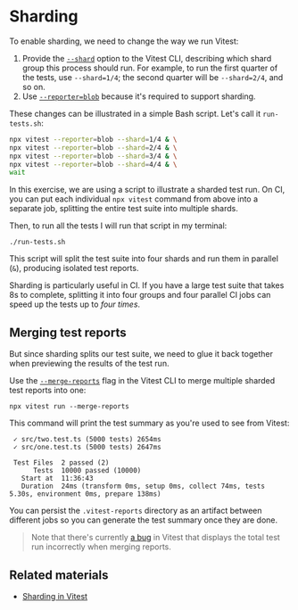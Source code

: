 # Sharding

<EpicVideo url="https://www.epicweb.dev/workshops/advanced-vitest-patterns/performance/04-04-problem/solution" />

To enable sharding, we need to change the way we run Vitest:

1. Provide the [`--shard`](https://main.vitest.dev/guide/cli#shard) option to the Vitest CLI, describing which shard group this process should run. For example, to run the first quarter of the tests, use `--shard=1/4`; the second quarter will be `--shard=2/4`, and so on.
1. Use [`--reporter=blob`](https://main.vitest.dev/guide/reporters#blob-reporter) because it's required to support sharding.

These changes can be illustrated in a simple Bash script. Let's call it `run-tests.sh`:

```sh filename=run-tests.sh
npx vitest --reporter=blob --shard=1/4 & \
npx vitest --reporter=blob --shard=2/4 & \
npx vitest --reporter=blob --shard=3/4 & \
npx vitest --reporter=blob --shard=4/4 & \
wait
```

<callout-info>In this exercise, we are using a script to illustrate a sharded test run. On CI, you can put each individual `npx vitest` command from above into a separate job, splitting the entire test suite into multiple shards.</callout-info>

Then, to run all the tests I will run that script in my terminal:

```
./run-tests.sh
```

This script will split the test suite into four shards and run them in parallel (`&`), producing isolated test reports.

<callout-success>Sharding is particularly useful in CI. If you have a large test suite that takes 8s to complete, splitting it into four groups and four parallel CI jobs can speed up the tests up to _four times_.</callout-success>

## Merging test reports

But since sharding splits our test suite, we need to glue it back together when previewing the results of the test run.

Use the [`--merge-reports`](https://main.vitest.dev/guide/cli#merge-reports) flag in the Vitest CLI to merge multiple sharded test reports into one:

```
npx vitest run --merge-reports
```

This command will print the test summary as you're used to see from Vitest:

```
 ✓ src/two.test.ts (5000 tests) 2654ms
 ✓ src/one.test.ts (5000 tests) 2647ms

 Test Files  2 passed (2)
      Tests  10000 passed (10000)
   Start at  11:36:43
   Duration  24ms (transform 0ms, setup 0ms, collect 74ms, tests 5.30s, environment 0ms, prepare 138ms)
```

<callout-success>You can persist the `.vitest-reports` directory as an artifact between different jobs so you can generate the test summary once they are done.</callout-success>

> Note that there's currently [a bug](https://github.com/vitest-dev/vitest/issues/7825) in Vitest that displays the total test run incorrectly when merging reports.

## Related materials

- [Sharding in Vitest](https://vitest.dev/guide/improving-performance.html#sharding)
